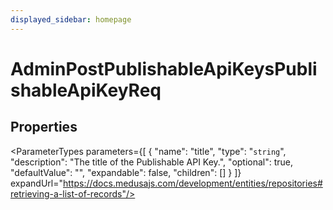 ```yaml
---
displayed_sidebar: homepage
---
```



# AdminPostPublishableApiKeysPublishableApiKeyReq

## Properties

<ParameterTypes parameters={[
  {
    "name": "title",
    "type": "`string`",
    "description": "The title of the Publishable API Key.",
    "optional": true,
    "defaultValue": "",
    "expandable": false,
    "children": []
  }
]} expandUrl="https://docs.medusajs.com/development/entities/repositories#retrieving-a-list-of-records"/>
